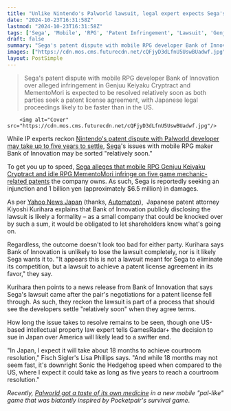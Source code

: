 ```yaml
---
title: "Unlike Nintendo's Palworld lawsuit, legal expert expects Sega's patent dispute to be settled 'relatively soon'"
date: "2024-10-23T16:31:58Z"
lastmod: "2024-10-23T16:31:58Z"
tags: ['Sega', 'Mobile', 'RPG', 'Patent Infringement', 'Lawsuit', 'Genjuu Keiyaku Cryptract', 'MementoMori', 'Bank of Innovation']
draft: false
summary: "Sega's patent dispute with mobile RPG developer Bank of Innovation over alleged infringement in Genjuu Keiyaku Cryptract and MementoMori is expected to be resolved relatively soon as both parties seek a patent license agreement, with Japanese legal proceedings likely to be faster than in the US."
images: ["https://cdn.mos.cms.futurecdn.net/cQFjyD3dLfnU5UswBUadwf.jpg"]
layout: PostSimple
---
```

> Sega's patent dispute with mobile RPG developer Bank of Innovation over alleged infringement in Genjuu Keiyaku Cryptract and MementoMori is expected to be resolved relatively soon as both parties seek a patent license agreement, with Japanese legal proceedings likely to be faster than in the US.


        <img alt="Cover" src="https://cdn.mos.cms.futurecdn.net/cQFjyD3dLfnU5UswBUadwf.jpg"/>
        
While IP experts reckon [Nintendo's patent dispute with Palworld developer may take up to five years to settle](https://www.gamesradar.com/games/survival/ip-expert-says-nintendos-palworld-lawsuit-is-more-likely-to-take-5-years-than-to-finish-in-1-but-pocketpair-can-easily-afford-the-legal-battle/), [Sega](https://www.gamesradar.com/tag/sega/)'s issues with mobile RPG maker Bank of Innovation may be sorted "relatively soon."

To get you up to speed, [Sega alleges that mobile RPG Genjuu Keiyaku Cryptract and idle RPG MementoMori infringe on five game mechanic-related patents](https://www.gamesradar.com/games/rpg/a-month-after-nintendos-palworld-lawsuit-sega-files-its-own-patent-infringement-claim-against-idle-rpg-devs-gacha-mechanics/) the company owns. As such, Sega is reportedly seeking an injunction and 1 billion yen (approximately $6.5 million) in damages. 

As per [Yahoo News Japan](https://news.yahoo.co.jp/expert/articles/874182fa6b9a37edece6ef40176cf238e7636803) (thanks, [Automaton](https://automaton-media.com/en/news/segas-patent-infringement-lawsuit-against-memento-mori-developer-analysis/)),  Japanese patent attorney Kiyoshi Kurihara explains that Bank of Innovation publicly disclosing the lawsuit is likely a formality – as a small company that could be knocked over by such a sum, it would be obligated to let shareholders know what's going on.

Regardless, the outcome doesn't look too bad for either party. Kurihara says Bank of Innovation is unlikely to lose the lawsuit completely, nor is it likely Sega wants it to. "It appears this is not a lawsuit meant for Sega to eliminate its competition, but a lawsuit to achieve a patent license agreement in its favor," they say.

Kurihara then points to a news release from Bank of Innovation that says Sega's lawsuit came after the pair's negotiations for a patent license fell through. As such, they reckon the lawsuit is part of a process that should see the developers settle "relatively soon" when they agree terms.

How long the issue takes to resolve remains to be seen, though one US-based intellectual property law expert tells GamesRadar+ the decision to sue in Japan over America will likely lead to a swifter end.

"In Japan, I expect it will take about 18 months to achieve courtroom resolution," Fisch Sigler's Lisa Phillips says. "And while 18 months may not seem fast, it's downright Sonic the Hedgehog speed when compared to the US, where I expect it could take as long as five years to reach a courtroom resolution."

*Recently, *[<em>Palworld got a taste of its own medicine</em>](https://www.gamesradar.com/games/simulation/palworld-gets-a-taste-of-its-own-medicine-in-new-mobile-pal-like-blatantly-inspired-by-pocketpairs-survival-game/)* in a new mobile "pal-like" game that was blatantly inspired by Pocketpair's survival game.*
        